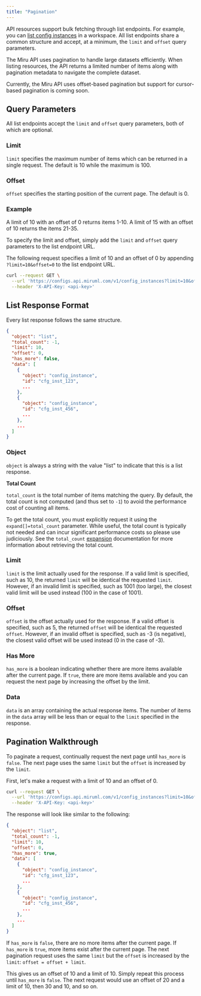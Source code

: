 ```yaml
---
title: "Pagination"
---
```


API resources support bulk fetching through list endpoints. For example, you can [list config instances](/docs/api-reference/config-instances/list) in a workspace. All list endpoints share a common structure and accept, at a minimum, the `limit` and `offset` query parameters.

The Miru API uses pagination to handle large datasets efficiently. When listing resources, the API returns a limited number of items along with pagination metadata to navigate the complete dataset.

Currently, the Miru API uses offset-based pagination but support for cursor-based pagination is coming soon. 

## Query Parameters

All list endpoints accept the `limit` and `offset` query parameters, both of which are optional.

### Limit

`limit` specifies the maximum number of items which can be returned in a single request. The default is 10 while the maximum is 100.

### Offset

`offset` specifies the starting position of the current page. The default is 0.

### Example

A limit of 10 with an offset of 0 returns items 1-10. A limit of 15 with an offset of 10 returns the items 21-35.

To specify the limit and offset, simply add the `limit` and `offset` query parameters to the list endpoint URL.

The following request specifies a limit of 10 and an offset of 0 by appending `?limit=10&offset=0` to the list endpoint URL.

```bash
curl --request GET \
  --url 'https://configs.api.miruml.com/v1/config_instances?limit=10&offset=0' \
  --header 'X-API-Key: <api-key>'
```

## List Response Format

Every list response follows the same structure.

```json
{
  "object": "list",
  "total_count": -1,
  "limit": 10,
  "offset": 0,
  "has_more": false,
  "data": [
    {
      "object": "config_instance",
      "id": "cfg_inst_123",
      ...
    },
    {
      "object": "config_instance",
      "id": "cfg_inst_456",
      ...
    },
    ...
  ]
}
```

### Object

`object` is always a string with the value "list" to indicate that this is a list response.

**Total Count**

`total_count` is the total number of items matching the query. By default, the total count is not computed (and thus set to `-1`) to avoid the performance cost of counting all items.

To get the total count, you must explicitly request it using the `expand[]=total_count` parameter. While useful, the total count is typically not needed and can incur significant performance costs so please use judiciously. See the `total_count` [expansion](/docs/api-reference/query-params/expansions#total-count) documentation for more information about retrieving the total count. 

### Limit

`limit` is the limit actually used for the response. If a valid limit is specified, such as 10, the returned `limit` will be identical the requested `limit`. However, if an invalid limit is specified, such as 1001 (too large), the closest valid limit will be used instead (100 in the case of 1001).

### Offset

`offset` is the offset actually used for the response. If a valid offset is specified, such as 5, the returned `offset` will be identical the requested `offset`. However, if an invalid offset is specified, such as -3 (is negative), the closest valid offset will be used instead (0 in the case of -3).

### Has More

`has_more` is a boolean indicating whether there are more items available after the current page. If `true`, there are more items available and you can request the next page by increasing the offset by the limit. 

### Data

`data` is an array containing the actual response items. The number of items in the `data` array will be less than or equal to the `limit` specified in the response.

## Pagination Walkthrough

To paginate a request, continually request the next page until `has_more` is `false`. The next page uses the same `limit` but the `offset` is increased by the `limit`.

First, let's make a request with a limit of 10 and an offset of 0.

```bash
curl --request GET \
  --url 'https://configs.api.miruml.com/v1/config_instances?limit=10&offset=0' \
  --header 'X-API-Key: <api-key>'
```

The response will look like similar to the following:

```json
{
  "object": "list",
  "total_count": -1,
  "limit": 10,
  "offset": 0,
  "has_more": true,
  "data": [
    {
      "object": "config_instance",
      "id": "cfg_inst_123",
      ...
    },
    {
      "object": "config_instance",
      "id": "cfg_inst_456",
      ...
    },
    ...
  ]
}
```

If `has_more` is `false`, there are no more items after the current page. If `has_more` is `true`, more items exist after the current page. The next pagination request uses the same `limit` but the `offset` is increased by the `limit`: `offset = offset + limit`. 

This gives us an offset of 10 and a limit of 10. Simply repeat this process until `has_more` is `false`. The next request would use an offset of 20 and a limit of 10, then 30 and 10, and so on.